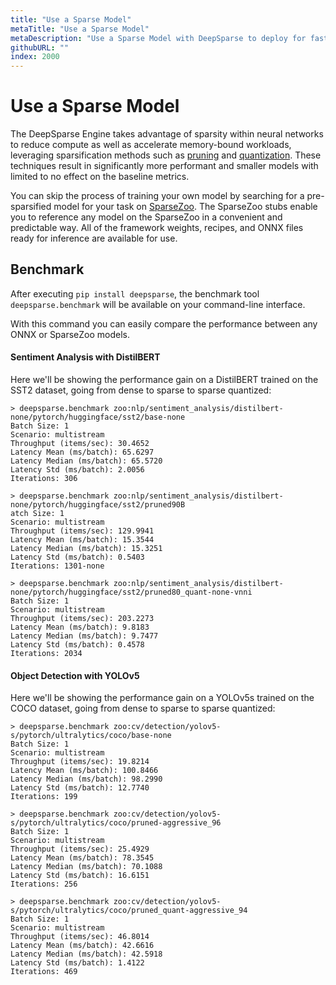```yaml
---
title: "Use a Sparse Model"
metaTitle: "Use a Sparse Model"
metaDescription: "Use a Sparse Model with DeepSparse to deploy for faster and cheaper inference on CPUs"
githubURL: ""
index: 2000
---
```


# Use a Sparse Model

The DeepSparse Engine takes advantage of sparsity within neural networks to reduce compute as well as accelerate memory-bound workloads, leveraging sparsification
methods such as [pruning](https://neuralmagic.com/blog/pruning-overview/) and [quantization](https://arxiv.org/abs/1609.07061).
These techniques result in significantly more performant and smaller models with limited to no effect on the baseline metrics.

You can skip the process of training your own model by searching for a pre-sparsified model for your task on [SparseZoo](https://sparsezoo.neuralmagic.com/). The SparseZoo stubs enable you to reference any model on the SparseZoo in a convenient and predictable way. All of the framework weights, recipes, and ONNX files ready for inference are available for use.

## Benchmark

After executing `pip install deepsparse`, the benchmark tool `deepsparse.benchmark` will be available on your command-line interface.

With this command you can easily compare the performance between any ONNX or SparseZoo models.

#### Sentiment Analysis with DistilBERT

Here we'll be showing the performance gain on a DistilBERT trained on the SST2 dataset, going from dense to sparse to sparse quantized:

```
> deepsparse.benchmark zoo:nlp/sentiment_analysis/distilbert-none/pytorch/huggingface/sst2/base-none
Batch Size: 1
Scenario: multistream
Throughput (items/sec): 30.4652
Latency Mean (ms/batch): 65.6297
Latency Median (ms/batch): 65.5720
Latency Std (ms/batch): 2.0056
Iterations: 306
```

```
> deepsparse.benchmark zoo:nlp/sentiment_analysis/distilbert-none/pytorch/huggingface/sst2/pruned90B
atch Size: 1
Scenario: multistream
Throughput (items/sec): 129.9941
Latency Mean (ms/batch): 15.3544
Latency Median (ms/batch): 15.3251
Latency Std (ms/batch): 0.5403
Iterations: 1301-none
```

```
> deepsparse.benchmark zoo:nlp/sentiment_analysis/distilbert-none/pytorch/huggingface/sst2/pruned80_quant-none-vnni
Batch Size: 1
Scenario: multistream
Throughput (items/sec): 203.2273
Latency Mean (ms/batch): 9.8183
Latency Median (ms/batch): 9.7477
Latency Std (ms/batch): 0.4578
Iterations: 2034
```

#### Object Detection with YOLOv5

Here we'll be showing the performance gain on a YOLOv5s trained on the COCO dataset, going from dense to sparse to sparse quantized:

```
> deepsparse.benchmark zoo:cv/detection/yolov5-s/pytorch/ultralytics/coco/base-none
Batch Size: 1
Scenario: multistream
Throughput (items/sec): 19.8214
Latency Mean (ms/batch): 100.8466
Latency Median (ms/batch): 98.2990
Latency Std (ms/batch): 12.7740
Iterations: 199
```

```
> deepsparse.benchmark zoo:cv/detection/yolov5-s/pytorch/ultralytics/coco/pruned-aggressive_96
Batch Size: 1
Scenario: multistream
Throughput (items/sec): 25.4929
Latency Mean (ms/batch): 78.3545
Latency Median (ms/batch): 70.1088
Latency Std (ms/batch): 16.6151
Iterations: 256
```

```
> deepsparse.benchmark zoo:cv/detection/yolov5-s/pytorch/ultralytics/coco/pruned_quant-aggressive_94
Batch Size: 1
Scenario: multistream
Throughput (items/sec): 46.8014
Latency Mean (ms/batch): 42.6616
Latency Median (ms/batch): 42.5918
Latency Std (ms/batch): 1.4122
Iterations: 469
```
